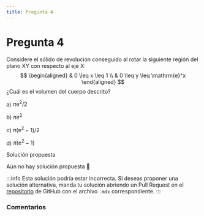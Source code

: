 ```yaml
---
title: Pregunta 4
---
```



# Pregunta 4

Considere el sólido de revolución conseguido al rotar la siguiente región del plano XY con respecto al eje X:
$$
\begin{aligned}
& 0 \leq x \leq 1 \\
& 0 \leq y \leq \mathrm{e}^x
\end{aligned}
$$
¿Cuál es el volumen del cuerpo descrito?

a) $\pi \mathrm{e}^2 / 2$

b) $\pi e^2$

c) $\pi\left(\mathrm{e}^2-1\right) / 2$

d) $\pi\left(\mathrm{e}^2-1\right)$

<MDXDetails>
<summary>Solución propuesta</summary>

Aún no hay solución propuesta 🥲

:::info
Esta solución podría estar incorrecta. Si deseas proponer una solución alternativa, manda tu solución abriendo
un Pull Request en el [repositorio](https://github.com/crow-rojas/apuntes-fundamentals/pulls) de GitHub con el archivo
`.mdx` correspondiente.
:::

</MDXDetails>

### Comentarios

<Disqus
  url="https://crow-rojas.github.io/apuntes-fundamentals/docs/mathematics/calculus-1-2-3/exercises/2024-2/p04"
  identifier="docs/mathematics/calculus-1-2-3/exercises/2024-2/p04"
  title="2024-2 Cálculo I, II y III - Pregunta 04"
/>
